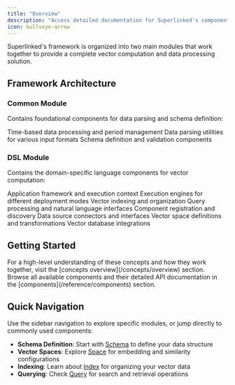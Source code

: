 ```yaml
---
title: "Overview"
description: "Access detailed documentation for Superlinked's components and framework architecture"
icon: bullseye-arrow
---
```


Superlinked's framework is organized into two main modules that work together to provide a complete vector computation and data processing solution.

## Framework Architecture

### Common Module

Contains foundational components for data parsing and schema definition:

<CardGroup cols={3}>
  <Card title="DAG" icon="sitemap" href="/reference/common/dag/period_time">
    Time-based data processing and period management
  </Card>
  <Card
    title="Parser"
    icon="file-code"
    href="/reference/common/parser/data_parser"
  >
    Data parsing utilities for various input formats
  </Card>
  <Card title="Schema" icon="database" href="/reference/common/schema/schema">
    Schema definition and validation components
  </Card>
</CardGroup>

### DSL Module

Contains the domain-specific language components for vector computation:

<CardGroup cols={4}>
  <Card title="App" icon="rocket" href="/reference/dsl/app">
    Application framework and execution context
  </Card>
  <Card title="Executor" icon="cogs" href="/reference/dsl/executor">
    Execution engines for different deployment modes
  </Card>
  <Card title="Index" icon="list" href="/reference/dsl/index">
    Vector indexing and organization
  </Card>
  <Card title="Query" icon="magnifying-glass" href="/reference/dsl/query">
    Query processing and natural language interfaces
  </Card>
</CardGroup>

<CardGroup cols={4}>
  <Card title="Registry" icon="folder-open" href="/reference/dsl/registry">
    Component registration and discovery
  </Card>
  <Card
    title="Source"
    icon="arrow-right-to-bracket"
    href="/reference/dsl/source"
  >
    Data source connectors and interfaces
  </Card>
  <Card title="Space" icon="cube" href="/reference/dsl/space">
    Vector space definitions and transformations
  </Card>
  <Card title="Storage" icon="hard-drive" href="/reference/dsl/storage">
    Vector database integrations
  </Card>
</CardGroup>

## Getting Started

<Note>
  For a high-level understanding of these concepts and how they work together,
  visit the [concepts overview](/concepts/overview) section.
</Note>

<Info>
  Browse all available components and their detailed API documentation in the
  [components](/reference/components) section.
</Info>

## Quick Navigation

Use the sidebar navigation to explore specific modules, or jump directly to commonly used components:

- **Schema Definition**: Start with [Schema](/reference/common/schema/schema) to define your data structure
- **Vector Spaces**: Explore [Space](/reference/dsl/space) for embedding and similarity configurations
- **Indexing**: Learn about [Index](/reference/dsl/index) for organizing your vector data
- **Querying**: Check [Query](/reference/dsl/query) for search and retrieval operations
